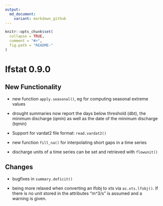 ---
output:
  md_document:
    variant: markdown_github
---

<!-- NEWS.md is generated from NEWS.Rmd. Please edit that file -->

```{r, echo = FALSE}
knitr::opts_chunk$set(
  collapse = TRUE,
  comment = "#>",
  fig.path = "README-"
)
```

# lfstat 0.9.0


## New Functionality

* new function ``apply.seasonal()``, eg for computing seasonal extreme values

* drought summaries now report the days below threshold (dbt), the minimum discharge (qmin) as well as the date of the minimum discharge (tqmin)

* Support for vardat2 file format: ``read.vardat2()``

* new function ``fill_na()`` for interpolating short gaps in a time series

* discharge units of a time series can be set and retrieved with ``flowunit()``





## Changes

* bugfixes in ``summary.deficit()``

* being more relaxed when converting an lfobj to xts via ``as.xts.lfobj()``. If there is no unit stored in the attributes "m^3/s" is assumed and a warning is given. 



